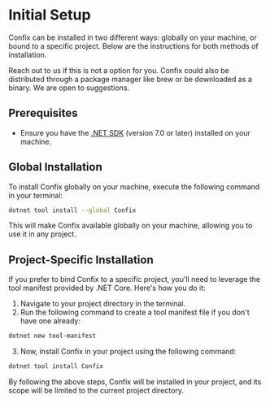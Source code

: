 
# Initial Setup

Confix can be installed in two different ways: globally on your machine, or bound to a specific
project. Below are the instructions for both methods of installation.

<Callout type="info">
  Reach out to us if this is not a option for you. Confix could also be
  distributed through a package manager like brew or be downloaded as a binary.
  We are open to suggestions.
</Callout>

## Prerequisites

- Ensure you have the [.NET SDK](https://dotnet.microsoft.com/download) (version 7.0 or later)
  installed on your machine.

## Global Installation

To install Confix globally on your machine, execute the following command in your terminal:

```bash
dotnet tool install --global Confix
```

This will make Confix available globally on your machine, allowing you to use it in any project.

## Project-Specific Installation

If you prefer to bind Confix to a specific project, you'll need to leverage the tool manifest
provided by .NET Core. Here's how you do it:

1. Navigate to your project directory in the terminal.
2. Run the following command to create a tool manifest file if you don't have one already:

```bash
dotnet new tool-manifest
```

3. Now, install Confix in your project using the following command:

```bash
dotnet tool install Confix
```

By following the above steps, Confix will be installed in your project, and its scope will be limited to the current project directory.
